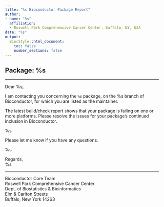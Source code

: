 ```yaml
---
title: "%s Bioconductor Package Report"
author:
- name: "%s"
  affiliation:
  - Roswell Park Comprehensive Cancer Center, Buffalo, NY, USA
date: "%s"
output:
  BiocStyle::html_document:
    toc: false
    number_sections: false
---
```


## Package: %s

---


Dear %s,

I am contacting you concerning the `%s` package, on the %s
branch of Bioconductor, for which you are listed as the maintainer.

The latest build/check report shows that your package is failing on one or more
platforms.
Please resolve the issues for your package's continued inclusion in
Bioconductor.

%s

Please let me know if you have any questions.

%s

Regards,
<br>%s

---

<footer>
<p>Bioconductor Core Team
<br>Roswell Park Comprehensive Cancer Center
<br>Dept. of Biostatistics & Bioinformatics
<br>Elm & Carlton Streets
<br>Buffalo, New York 14263
</p>
</footer>

